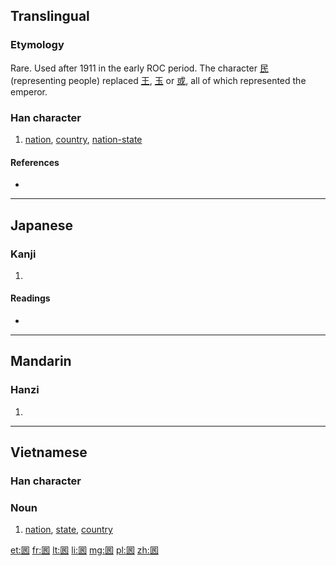 {{also|國|圀|国|囯}}
==Translingual==

===Etymology===
Rare.  Used after 1911 in the early ROC period.  The character [[民]] (representing people) replaced [[王]], [[玉]] or [[或]], all of which represented the emperor.

===Han character===
{{Han char|rn=31|rad=囗|as=05|sn=8|four=|canj=田口女心 (WRVP)}}

# [[nation]], [[country]], [[nation-state]]

====References====
* {{Han ref|kx=0218.041|dkj=04750|dj=0446.050|hdz=10717.150|uh=56FB|ud=22267}}

----

==Japanese==

===Kanji===
{{ja-kanji|grade=|rs=囗05}}

# {{defn|lang=ja|sort=囗05}}

====Readings====
* {{ja-readings|on=[[こく]] (koku)|kun=[[くに]] (kuni)}}
----

==Mandarin==

===Hanzi===
{{cmn-hanzi|pin=[[guó]] ([[guo2]])|wg=kuo<sup>2</sup>}}

# {{defn|lang=cmn|sort=囗05}}
----

==Vietnamese==

===Han character===
{{vi-hantu|[[quốc]]}}

===Noun===
{{vi-noun}}

# [[nation]], [[state]], [[country]]

[[et:囻]]
[[fr:囻]]
[[lt:囻]]
[[li:囻]]
[[mg:囻]]
[[pl:囻]]
[[zh:囻]]